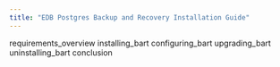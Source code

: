 ```yaml
---
title: "EDB Postgres Backup and Recovery Installation Guide"
---
```




<div class="toctree" maxdepth="5">

requirements\_overview installing\_bart configuring\_bart upgrading\_bart uninstalling\_bart conclusion

</div>
